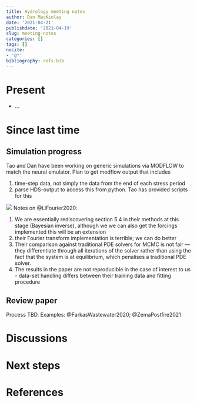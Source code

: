 ```yaml
---
title: Hydrology meeting notes
author: Dan MacKinlay
date: '2021-04-21'
publishdate: '2021-04-19'
slug: meeting-notes
categories: []
tags: []
nocite:
- '@*'
bibliography: refs.bib
---
```


# Present

* …


# Since last time

## Simulation progress

Tao and Dan have been working on generic simulations via MODFLOW to match the neural emulator.
Plan to get modflow output that includes

1. time-step data, not simply the data from the end of each stress period
2. parse HDS-output to access this from python. Tao has provided scripts for this

![](./modflow_prototype_data_model.svg)
Notes on @LiFourier2020:

1. We are essentially rediscovering section 5.4 in their methods at this stage (Bayesian inverse), although we we can also get the forcings implemented this will be an extension
2. their Fourier transform implementation is terrible; we can do better
3. Their comparison against traditional PDE solvers for MCMC is not fair —  they differentiate through all iterations of the solver rather than using the fact that the system is at equilibrium, which penalises a traditional PDE solver.
4. The results in the paper are not reproducible in the case of interest to us - data-set handling differs between their training data and fitting procedure

## Review paper

Process TBD.
Examples: @FarkasWastewater2020; @ZemaPostfire2021

#  Discussions



# Next steps

# References

::: {#refs}
:::

